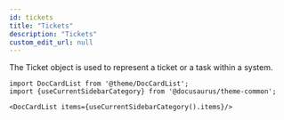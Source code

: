 ```yaml
---
id: tickets
title: "Tickets"
description: "Tickets"
custom_edit_url: null
---
```




The Ticket object is used to represent a ticket or a task within a system.




```mdx-code-block
import DocCardList from '@theme/DocCardList';
import {useCurrentSidebarCategory} from '@docusaurus/theme-common';

<DocCardList items={useCurrentSidebarCategory().items}/>
```
      